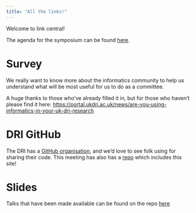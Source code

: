 ```yaml
---
title: "All the links!"
---
```


Welcome to link central!

The agenda for the symposium can be found [here](https://ukdri.ac.uk/uploads/Informatics-ECR-event-London-schedule_program.pdf).

# Survey

We really want to know more about the informatics community to help us understand what will be most useful for us to do as a committee.

A huge thanks to those who've already filled it in, but for those who haven't please find it here: [https://portal.ukdri.ac.uk/news/are-you-using-informatics-in-your-uk-dri-research](https://portal.ukdri.ac.uk/news/are-you-using-informatics-in-your-uk-dri-research)

# DRI GitHub

The DRI has a [GitHub organisation](https://github.com/UKDRI), and we'd love to see folk using for sharing their code.
This meeting has also has a [repo](https://github.com/UKDRI/ECR-Informatics-symposium-2024) which includes this site!

# Slides

Talks that have been made available can be found on the repo [here](https://github.com/UKDRI/ECR-Informatics-symposium-2024/tree/main/01_talks) 